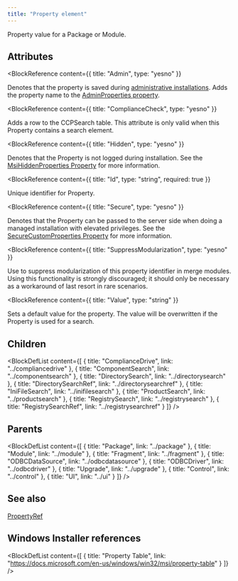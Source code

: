 ```yaml
---
title: "Property element"
---
```



Property value for a Package or Module.


## Attributes

<BlockWrapper>

  <BlockReference
    content={{
      title: "Admin",
      type: "yesno"
    }}
  >
  Denotes that the property is saved during [administrative installations](https://learn.microsoft.com/en-us/windows/win32/msi/administrative-installation).
   Adds the property name to the [AdminProperties property](https://learn.microsoft.com/en-us/windows/win32/msi/adminproperties).
  </BlockReference>

  <BlockReference
    content={{
      title: "ComplianceCheck",
      type: "yesno"
    }}
  >
  Adds a row to the CCPSearch table. This attribute is only valid when this Property contains a search element.
  </BlockReference>

  <BlockReference
    content={{
      title: "Hidden",
      type: "yesno"
    }}
  >
  Denotes that the Property is not logged during installation. See the [MsiHiddenProperties Property](https://learn.microsoft.com/en-us/windows/win32/msi/msihiddenproperties) for more information.
  </BlockReference>

  <BlockReference
    content={{
      title: "Id",
      type: "string",
      required: true
    }}
  >
  Unique identifier for Property.
  </BlockReference>

  <BlockReference
    content={{
      title: "Secure",
      type: "yesno"
    }}
  >
  Denotes that the Property can be passed to the server side when doing a managed installation with elevated privileges. See the [SecureCustomProperties Property](https://learn.microsoft.com/en-us/windows/win32/msi/securecustomproperties) for more information.
  </BlockReference>

  <BlockReference
    content={{
      title: "SuppressModularization",
      type: "yesno"
    }}
  >
  Use to suppress modularization of this property identifier in merge modules.
   Using this functionality is strongly discouraged; it should only be
   necessary as a workaround of last resort in rare scenarios.
  </BlockReference>

  <BlockReference
    content={{
      title: "Value",
      type: "string"
    }}
  >
  Sets a default value for the property. The value will be overwritten if the Property is used for a search.
  </BlockReference>

</BlockWrapper>

## Children

<BlockDefList content={[
    {
      title: "ComplianceDrive",
      link: "../compliancedrive"
    },
    {
      title: "ComponentSearch",
      link: "../componentsearch"
    },
    {
      title: "DirectorySearch",
      link: "../directorysearch"
    },
    {
      title: "DirectorySearchRef",
      link: "../directorysearchref"
    },
    {
      title: "IniFileSearch",
      link: "../inifilesearch"
    },
    {
      title: "ProductSearch",
      link: "../productsearch"
    },
    {
      title: "RegistrySearch",
      link: "../registrysearch"
    },
    {
      title: "RegistrySearchRef",
      link: "../registrysearchref"
    }
  ]}
/>

## Parents

<BlockDefList content={[
    {
      title: "Package",
      link: "../package"
    },
    {
      title: "Module",
      link: "../module"
    },
    {
      title: "Fragment",
      link: "../fragment"
    },
    {
      title: "ODBCDataSource",
      link: "../odbcdatasource"
    },
    {
      title: "ODBCDriver",
      link: "../odbcdriver"
    },
    {
      title: "Upgrade",
      link: "../upgrade"
    },
    {
      title: "Control",
      link: "../control"
    },
    {
      title: "UI",
      link: "../ui"
    }
  ]}
/>

## See also
[PropertyRef](../propertyref)

## Windows Installer references

<BlockDefList content={[
    {
      title: "Property Table",
      link: "https://docs.microsoft.com/en-us/windows/win32/msi/property-table"
    }
  ]}
/>
